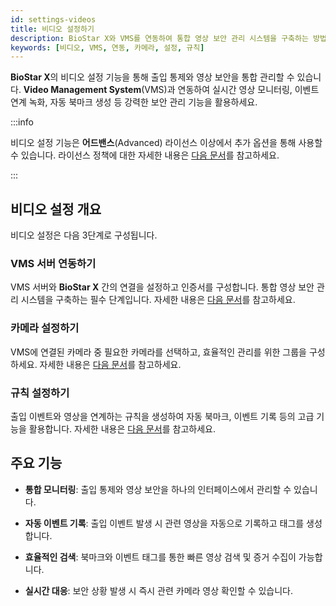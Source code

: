 ```yaml
---
id: settings-videos
title: 비디오 설정하기
description: BioStar X와 VMS를 연동하여 통합 영상 보안 관리 시스템을 구축하는 방법을 단계별로 안내합니다. VMS 서버 연동부터 카메라 설정, 규칙 구성까지 전체 과정을 다룹니다.
keywords: [비디오, VMS, 연동, 카메라, 설정, 규칙]
---
```


**BioStar X**의 비디오 설정 기능을 통해 출입 통제와 영상 보안을 통합 관리할 수 있습니다. **Video Management System**(VMS)과 연동하여 실시간 영상 모니터링, 이벤트 연계 녹화, 자동 북마크 생성 등 강력한 보안 관리 기능을 활용하세요.

:::info

비디오 설정 기능은 **어드밴스**(Advanced) 라이선스 이상에서 추가 옵션을 통해 사용할 수 있습니다. 라이선스 정책에 대한 자세한 내용은 [다음 문서](licensing#features-add-ons)를 참고하세요.

:::

## 비디오 설정 개요

비디오 설정은 다음 3단계로 구성됩니다.

<Steps>
<Step>

### VMS 서버 연동하기

VMS 서버와 **BioStar X** 간의 연결을 설정하고 인증서를 구성합니다. 통합 영상 보안 관리 시스템을 구축하는 필수 단계입니다. 자세한 내용은 [다음 문서](settings-video-integration)를 참고하세요.

</Step>
<Step>

### 카메라 설정하기

VMS에 연결된 카메라 중 필요한 카메라를 선택하고, 효율적인 관리를 위한 그룹을 구성하세요. 자세한 내용은 [다음 문서](settings-videos-camera)를 참고하세요.

</Step>
<Step>

### 규칙 설정하기

출입 이벤트와 영상을 연계하는 규칙을 생성하여 자동 북마크, 이벤트 기록 등의 고급 기능을 활용합니다. 자세한 내용은 [다음 문서](settings-videos-rule)를 참고하세요.

</Step>

</Steps>


## 주요 기능

- **통합 모니터링**: 출입 통제와 영상 보안을 하나의 인터페이스에서 관리할 수 있습니다.

- **자동 이벤트 기록**: 출입 이벤트 발생 시 관련 영상을 자동으로 기록하고 태그를 생성합니다.

- **효율적인 검색**: 북마크와 이벤트 태그를 통한 빠른 영상 검색 및 증거 수집이 가능합니다.

- **실시간 대응**: 보안 상황 발생 시 즉시 관련 카메라 영상 확인할 수 있습니다.

